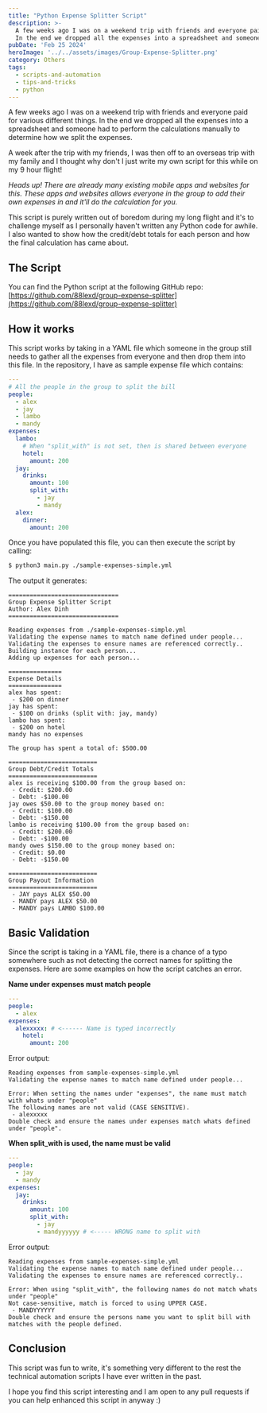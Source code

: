 ```yaml
---
title: "Python Expense Splitter Script"
description: >-
  A few weeks ago I was on a weekend trip with friends and everyone paid for various different things.
  In the end we dropped all the expenses into a spreadsheet and someone had to perform the calculations manually to determine how we split the expenses.
pubDate: 'Feb 25 2024'
heroImage: '../../assets/images/Group-Expense-Splitter.png'
category: Others
tags:
  - scripts-and-automation
  - tips-and-tricks
  - python
---
```


A few weeks ago I was on a weekend trip with friends and everyone paid for various different things. In the end we dropped all the expenses into a spreadsheet and someone had to perform the calculations manually to determine how we split the expenses.

A week after the trip with my friends, I was then off to an overseas trip with my family and I thought why don't I just write my own script for this while on my 9 hour flight!

_Heads up! There are already many existing mobile apps and websites for this. These apps and websites allows everyone in the group to add their own expenses in and it'll do the calculation for you._

This script is purely written out of boredom during my long flight and it's to challenge myself as I personally haven't written any Python code for awhile. I also wanted to show how the credit/debt totals for each person and how the final calculation has came about.

## The Script

You can find the Python script at the following GitHub repo:
[https://github.com/88lexd/group-expense-splitter](https://github.com/88lexd/group-expense-splitter)

## How it works

This script works by taking in a YAML file which someone in the group still needs to gather all the expenses from everyone and then drop them into this file. In the repository, I have as sample expense file which contains:

```yaml
---
# All the people in the group to split the bill
people:
  - alex
  - jay
  - lambo
  - mandy
expenses:
  lambo:
    # When "split_with" is not set, then is shared between everyone
    hotel:
      amount: 200
  jay:
    drinks:
      amount: 100
      split_with:
        - jay
        - mandy
  alex:
    dinner:
      amount: 200
```

Once you have populated this file, you can then execute the script by calling:

```bash
$ python3 main.py ./sample-expenses-simple.yml
```

The output it generates:

```
===============================
Group Expense Splitter Script
Author: Alex Dinh
===============================

Reading expenses from ./sample-expenses-simple.yml
Validating the expense names to match name defined under people...
Validating the expenses to ensure names are referenced correctly..
Building instance for each person...
Adding up expenses for each person...

===============
Expense Details
===============
alex has spent:
 - $200 on dinner
jay has spent:
 - $100 on drinks (split with: jay, mandy)
lambo has spent:
 - $200 on hotel
mandy has no expenses

The group has spent a total of: $500.00

=========================
Group Debt/Credit Totals
=========================
alex is receiving $100.00 from the group based on:
 - Credit: $200.00
 - Debt: -$100.00
jay owes $50.00 to the group money based on:
 - Credit: $100.00
 - Debt: -$150.00
lambo is receiving $100.00 from the group based on:
 - Credit: $200.00
 - Debt: -$100.00
mandy owes $150.00 to the group money based on:
 - Credit: $0.00
 - Debt: -$150.00

=========================
Group Payout Information
=========================
 - JAY pays ALEX $50.00
 - MANDY pays ALEX $50.00
 - MANDY pays LAMBO $100.00
```

## Basic Validation

Since the script is taking in a YAML file, there is a chance of a typo somewhere such as not detecting the correct names for splitting the expenses. Here are some examples on how the script catches an error.

**Name under expenses must match people**

```yaml
---
people:
  - alex
expenses:
  alexxxxx: # <------ Name is typed incorrectly
    hotel:
      amount: 200
```

Error output:

```
Reading expenses from sample-expenses-simple.yml
Validating the expense names to match name defined under people...

Error: When setting the names under "expenses", the name must match with whats under "people"
The following names are not valid (CASE SENSITIVE).
 - alexxxxx
Double check and ensure the names under expenses match whats defined under "people".
```

**When split\_with is used, the name must be valid**

```yaml
---
people:
  - jay
  - mandy
expenses:
  jay:
    drinks:
      amount: 100
      split_with:
        - jay
        - mandyyyyyy # <----- WRONG name to split with

```

Error output:

```
Reading expenses from sample-expenses-simple.yml
Validating the expense names to match name defined under people...
Validating the expenses to ensure names are referenced correctly..

Error: When using "split_with", the following names do not match whats under "people"
Not case-sensitive, match is forced to using UPPER CASE.
 - MANDYYYYYY
Double check and ensure the persons name you want to split bill with matches with the people defined.
```

## Conclusion

This script was fun to write, it's something very different to the rest the technical automation scripts I have ever written in the past.

I hope you find this script interesting and I am open to any pull requests if you can help enhanced this script in anyway :)
